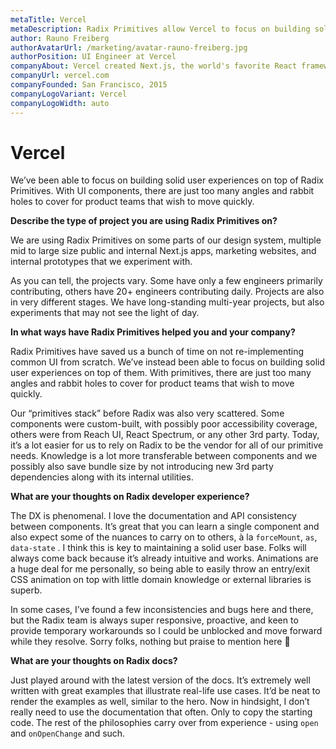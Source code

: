 ```yaml
---
metaTitle: Vercel
metaDescription: Radix Primitives allow Vercel to focus on building solid user experiences on top of them, instead of re-implementing common UI from scratch.
author: Rauno Freiberg
authorAvatarUrl: /marketing/avatar-rauno-freiberg.jpg
authorPosition: UI Engineer at Vercel
companyAbout: Vercel created Next.js, the world's favorite React framework, and is building the best tools and workflow for frontend development teams.
companyUrl: vercel.com
companyFounded: San Francisco, 2015
companyLogoVariant: Vercel
companyLogoWidth: auto
---
```


# Vercel

<HeroQuote>
  We’ve been able to focus on building solid user experiences on top of Radix
  Primitives. With UI components, there are just too many angles and rabbit
  holes to cover for product teams that wish to move quickly.
</HeroQuote>

**Describe the type of project you are using Radix Primitives on?**

We are using Radix Primitives on some parts of our design system, multiple mid to large size public and internal Next.js apps, marketing websites, and internal prototypes that we experiment with.

As you can tell, the projects vary. Some have only a few engineers primarily contributing, others have 20+ engineers contributing daily. Projects are also in very different stages. We have long-standing multi-year projects, but also experiments that may not see the light of day.

**In what ways have Radix Primitives helped you and your company?**

Radix Primitives have saved us a bunch of time on not re-implementing common UI from scratch. We’ve instead been able to focus on building solid user experiences on top of them. With primitives, there are just too many angles and rabbit holes to cover for product teams that wish to move quickly.

Our “primitives stack” before Radix was also very scattered. Some components were custom-built, with possibly poor accessibility coverage, others were from Reach UI, React Spectrum, or any other 3rd party. Today, it’s a lot easier for us to rely on Radix to be the vendor for all of our primitive needs. Knowledge is a lot more transferable between components and we possibly also save bundle size by not introducing new 3rd party dependencies along with its internal utilities.

**What are your thoughts on Radix developer experience?**

The DX is phenomenal. I love the documentation and API consistency between components. It’s great that you can learn a single component and also expect some of the nuances to carry on to others, à la `forceMount`, `as`, `data-state` . I think this is key to maintaining a solid user base. Folks will always come back because it’s already intuitive and works. Animations are a huge deal for me personally, so being able to easily throw an entry/exit CSS animation on top with little domain knowledge or external libraries is superb.

In some cases, I’ve found a few inconsistencies and bugs here and there, but the Radix team is always super responsive, proactive, and keen to provide temporary workarounds so I could be unblocked and move forward while they resolve. Sorry folks, nothing but praise to mention here 🙌

**What are your thoughts on Radix docs?**

Just played around with the latest version of the docs. It’s extremely well written with great examples that illustrate real-life use cases. It’d be neat to render the examples as well, similar to the hero. Now in hindsight, I don’t really need to use the documentation that often. Only to copy the starting code. The rest of the philosophies carry over from experience - using `open` and `onOpenChange` and such.
